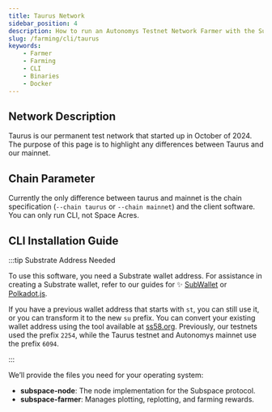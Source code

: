 ```yaml
---
title: Taurus Network
sidebar_position: 4
description: How to run an Autonomys Testnet Network Farmer with the Substrate CLI
slug: /farming/cli/taurus
keywords:
    - Farmer
    - Farming
    - CLI
    - Binaries
    - Docker
---
```



## Network Description

Taurus is our permanent test network that started up in October of 2024. The purpose of this page is to highlight any differences between Taurus and our mainnet.

## Chain Parameter

Currently the only difference between taurus and mainnet is the chain specification (`--chain taurus` or `--chain mainnet`) and the client software. You can only run CLI, not Space Acres.

## CLI Installation Guide

:::tip Substrate Address Needed

To use this software, you need a Substrate wallet address. For assistance in creating a Substrate wallet, refer to our guides for ✨ [SubWallet](/wallets/subwallet) or [Polkadot.js](/wallets/polkadot).

If you have a previous wallet address that starts with `st`, you can still use it, or you can transform it to the new `su` prefix. You can convert your existing wallet address using the tool available at [ss58.org](https://ss58.org). Previously, our testnets used the prefix `2254`, while the Taurus testnet and Autonomys mainnet use the prefix `6094`.

:::

We’ll provide the files you need for your operating system:
- **subspace-node**: The node implementation for the Subspace protocol.
- **subspace-farmer**: Manages plotting, replotting, and farming rewards.

<Tabs groupId="OS">

<TabItem value="linux" label="🐧 Ubuntu" default>
<LinuxPage />
</TabItem>

<TabItem value="windows" label="🖼️ Windows">
<WindowsPage />
</TabItem>

<TabItem value="macos" label="🍎 macOS">
<MacOSPage />
</TabItem>

</Tabs>
